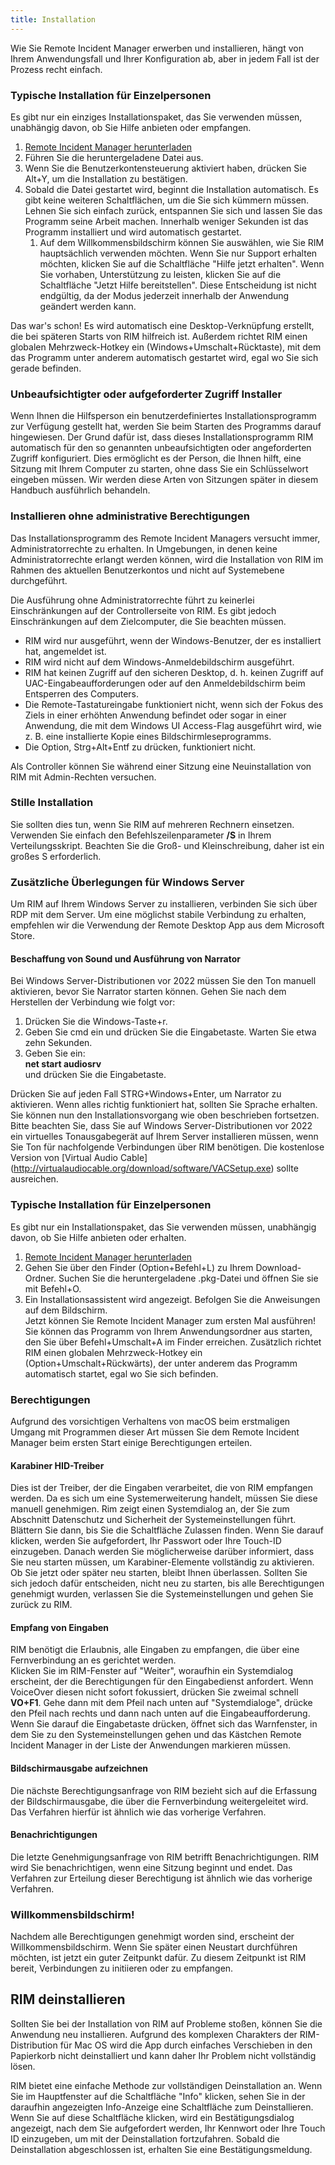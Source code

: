 ```yaml
---
title: Installation
---
```



Wie Sie Remote Incident Manager erwerben und installieren, hängt von Ihrem Anwendungsfall und Ihrer Konfiguration ab, aber in jedem Fall ist der Prozess recht einfach.
<Windows>
### Typische Installation für Einzelpersonen
Es gibt nur ein einziges Installationspaket, das Sie verwenden müssen, unabhängig davon, ob Sie Hilfe anbieten oder empfangen.
1. [Remote Incident Manager herunterladen](https://getrim.app/win)
1. Führen Sie die heruntergeladene Datei aus.
1. Wenn Sie die Benutzerkontensteuerung aktiviert haben, drücken Sie Alt+Y, um die Installation zu bestätigen.
1. Sobald die Datei gestartet wird, beginnt die Installation automatisch. Es gibt keine weiteren Schaltflächen, um die Sie sich kümmern müssen. Lehnen Sie sich einfach zurück, entspannen Sie sich und lassen Sie das Programm seine Arbeit machen. Innerhalb weniger Sekunden ist das Programm installiert und wird automatisch gestartet.  
    1. Auf dem Willkommensbildschirm können Sie auswählen, wie Sie RIM hauptsächlich verwenden möchten. Wenn Sie nur Support erhalten möchten, klicken Sie auf die Schaltfläche "Hilfe jetzt erhalten". Wenn Sie vorhaben, Unterstützung zu leisten, klicken Sie auf die Schaltfläche "Jetzt Hilfe bereitstellen". Diese Entscheidung ist nicht endgültig, da der Modus jederzeit innerhalb der Anwendung geändert werden kann.

Das war's schon! Es wird automatisch eine Desktop-Verknüpfung erstellt, die bei späteren Starts von RIM hilfreich ist. Außerdem richtet RIM einen globalen Mehrzweck-Hotkey ein (Windows+Umschalt+Rücktaste), mit dem das Programm unter anderem automatisch gestartet wird, egal wo Sie sich gerade befinden.
### Unbeaufsichtigter oder aufgeforderter Zugriff Installer
Wenn Ihnen die Hilfsperson ein benutzerdefiniertes Installationsprogramm zur Verfügung gestellt hat, werden Sie beim Starten des Programms darauf hingewiesen. Der Grund dafür ist, dass dieses Installationsprogramm RIM automatisch für den so genannten unbeaufsichtigten oder angeforderten Zugriff konfiguriert. Dies ermöglicht es der Person, die Ihnen hilft, eine Sitzung mit Ihrem Computer zu starten, ohne dass Sie ein Schlüsselwort eingeben müssen. Wir werden diese Arten von Sitzungen später in diesem Handbuch ausführlich behandeln.

### Installieren ohne administrative Berechtigungen

Das Installationsprogramm des Remote Incident Managers versucht immer, Administratorrechte zu erhalten. In Umgebungen, in denen keine Administratorrechte erlangt werden können, wird die Installation von RIM im Rahmen des aktuellen Benutzerkontos und nicht auf Systemebene durchgeführt.

Die Ausführung ohne Administratorrechte führt zu keinerlei Einschränkungen auf der Controllerseite von RIM. Es gibt jedoch Einschränkungen auf dem Zielcomputer, die Sie beachten müssen.

* RIM wird nur ausgeführt, wenn der Windows-Benutzer, der es installiert hat, angemeldet ist. 
* RIM wird nicht auf dem Windows-Anmeldebildschirm ausgeführt. 
* RIM hat keinen Zugriff auf den sicheren Desktop, d. h. keinen Zugriff auf UAC-Eingabeaufforderungen oder auf den Anmeldebildschirm beim Entsperren des Computers. 
* Die Remote-Tastatureingabe funktioniert nicht, wenn sich der Fokus des Ziels in einer erhöhten Anwendung befindet oder sogar in einer Anwendung, die mit dem Windows UI Access-Flag ausgeführt wird, wie z. B. eine installierte Kopie eines Bildschirmleseprogramms. 
* Die Option, Strg+Alt+Entf zu drücken, funktioniert nicht. 

Als Controller können Sie während einer Sitzung eine Neuinstallation von RIM mit Admin-Rechten versuchen.

### Stille Installation

Sie sollten dies tun, wenn Sie RIM auf mehreren Rechnern einsetzen. Verwenden Sie einfach den Befehlszeilenparameter **/S** in Ihrem Verteilungsskript. Beachten Sie die Groß- und Kleinschreibung, daher ist ein großes S erforderlich.

### Zusätzliche Überlegungen für Windows Server

Um RIM auf Ihrem Windows Server zu installieren, verbinden Sie sich über RDP mit dem Server. Um eine möglichst stabile Verbindung zu erhalten, empfehlen wir die Verwendung der Remote Desktop App aus dem Microsoft Store.

#### Beschaffung von Sound und Ausführung von Narrator

Bei Windows Server-Distributionen vor 2022 müssen Sie den Ton manuell aktivieren, bevor Sie Narrator starten können. Gehen Sie nach dem Herstellen der Verbindung wie folgt vor:
1. Drücken Sie die Windows-Taste+r.
1. Geben Sie cmd ein und drücken Sie die Eingabetaste. Warten Sie etwa zehn Sekunden.
1. Geben Sie ein:  
**net start audiosrv**  
und drücken Sie die Eingabetaste.

Drücken Sie auf jeden Fall STRG+Windows+Enter, um Narrator zu aktivieren. Wenn alles richtig funktioniert hat, sollten Sie Sprache erhalten.  
Sie können nun den Installationsvorgang wie oben beschrieben fortsetzen.
Bitte beachten Sie, dass Sie auf Windows Server-Distributionen vor 2022 ein virtuelles Tonausgabegerät auf Ihrem Server installieren müssen, wenn Sie Ton für nachfolgende Verbindungen über RIM benötigen. Die kostenlose Version von [Virtual Audio Cable] (http://virtualaudiocable.org/download/software/VACSetup.exe) sollte ausreichen.
</Windows>
<MacOS>
### Typische Installation für Einzelpersonen

Es gibt nur ein Installationspaket, das Sie verwenden müssen, unabhängig davon, ob Sie Hilfe anbieten oder erhalten.
1. [Remote Incident Manager herunterladen](https://getrim.app/mac)
1. Gehen Sie über den Finder (Option+Befehl+L) zu Ihrem Download-Ordner. Suchen Sie die heruntergeladene .pkg-Datei und öffnen Sie sie mit Befehl+O.
1. Ein Installationsassistent wird angezeigt. Befolgen Sie die Anweisungen auf dem Bildschirm.  
Jetzt können Sie Remote Incident Manager zum ersten Mal ausführen! Sie können das Programm von Ihrem Anwendungsordner aus starten, den Sie über Befehl+Umschalt+A im Finder erreichen. Zusätzlich richtet RIM einen globalen Mehrzweck-Hotkey ein (Option+Umschalt+Rückwärts), der unter anderem das Programm automatisch startet, egal wo Sie sich befinden.

### Berechtigungen

Aufgrund des vorsichtigen Verhaltens von macOS beim erstmaligen Umgang mit Programmen dieser Art müssen Sie dem Remote Incident Manager beim ersten Start einige Berechtigungen erteilen.

#### Karabiner HID-Treiber

Dies ist der Treiber, der die Eingaben verarbeitet, die von RIM empfangen werden. Da es sich um eine Systemerweiterung handelt, müssen Sie diese manuell genehmigen. Rim zeigt einen Systemdialog an, der Sie zum Abschnitt Datenschutz und Sicherheit der Systemeinstellungen führt. Blättern Sie dann, bis Sie die Schaltfläche Zulassen finden. Wenn Sie darauf klicken, werden Sie aufgefordert, Ihr Passwort oder Ihre Touch-ID einzugeben. Danach werden Sie möglicherweise darüber informiert, dass Sie neu starten müssen, um Karabiner-Elemente vollständig zu aktivieren. Ob Sie jetzt oder später neu starten, bleibt Ihnen überlassen. Sollten Sie sich jedoch dafür entscheiden, nicht neu zu starten, bis alle Berechtigungen genehmigt wurden, verlassen Sie die Systemeinstellungen und gehen Sie zurück zu RIM.

#### Empfang von Eingaben

RIM benötigt die Erlaubnis, alle Eingaben zu empfangen, die über eine Fernverbindung an es gerichtet werden.  
Klicken Sie im RIM-Fenster auf "Weiter", woraufhin ein Systemdialog erscheint, der die Berechtigungen für den Eingabedienst anfordert. Wenn VoiceOver diesen nicht sofort fokussiert, drücken Sie zweimal schnell **VO+F1**. Gehe dann mit dem Pfeil nach unten auf "Systemdialoge", drücke den Pfeil nach rechts und dann nach unten auf die Eingabeaufforderung. Wenn Sie darauf die Eingabetaste drücken, öffnet sich das Warnfenster, in dem Sie zu den Systemeinstellungen gehen und das Kästchen Remote Incident Manager in der Liste der Anwendungen markieren müssen.

#### Bildschirmausgabe aufzeichnen

Die nächste Berechtigungsanfrage von RIM bezieht sich auf die Erfassung der Bildschirmausgabe, die über die Fernverbindung weitergeleitet wird. Das Verfahren hierfür ist ähnlich wie das vorherige Verfahren.

#### Benachrichtigungen

Die letzte Genehmigungsanfrage von RIM betrifft Benachrichtigungen. RIM wird Sie benachrichtigen, wenn eine Sitzung beginnt und endet. Das Verfahren zur Erteilung dieser Berechtigung ist ähnlich wie das vorherige Verfahren.

### Willkommensbildschirm!

Nachdem alle Berechtigungen genehmigt worden sind, erscheint der Willkommensbildschirm. Wenn Sie später einen Neustart durchführen möchten, ist jetzt ein guter Zeitpunkt dafür. Zu diesem Zeitpunkt ist RIM bereit, Verbindungen zu initiieren oder zu empfangen.

## RIM deinstallieren

Sollten Sie bei der Installation von RIM auf Probleme stoßen, können Sie die Anwendung neu installieren. Aufgrund des komplexen Charakters der RIM-Distribution für Mac OS wird die App durch einfaches Verschieben in den Papierkorb nicht deinstalliert und kann daher Ihr Problem nicht vollständig lösen.

RIM bietet eine einfache Methode zur vollständigen Deinstallation an. Wenn Sie im Hauptfenster auf die Schaltfläche "Info" klicken, sehen Sie in der daraufhin angezeigten Info-Anzeige eine Schaltfläche zum Deinstallieren. Wenn Sie auf diese Schaltfläche klicken, wird ein Bestätigungsdialog angezeigt, nach dem Sie aufgefordert werden, Ihr Kennwort oder Ihre Touch ID einzugeben, um mit der Deinstallation fortzufahren. Sobald die Deinstallation abgeschlossen ist, erhalten Sie eine Bestätigungsmeldung.
</MacOS>

